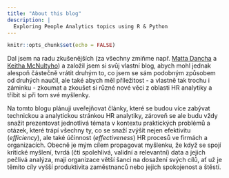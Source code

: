 ```yaml
---
title: "About this blog"
description: |
  Exploring People Analytics topics using R & Python
---
```


```r
knitr::opts_chunk$set(echo = FALSE)
```

Dal jsem na radu zkušenějších (za všechny zmiňme např. [Matta Dancha](https://www.linkedin.com/in/mattdancho/) a [Keitha McNultyho](https://www.linkedin.com/in/keith-mcnulty/)) a založil jsem si svůj vlastní blog, abych mohl jednak alespoň částečně vrátit druhým to, co jsem se sám podobným způsobem od druhých naučil, ale také abych měl příležitost - a vlastně tak trochu i záminku - zkoumat a zkoušet si různé nové věci z oblasti HR analytiky a tříbit si při tom své myšlenky.

Na tomto blogu plánuji uveřejňovat články, které se budou více zabývat technickou a analytickou stránkou HR analytiky, zároveň se ale budu vždy snažit prezentovat jednotlivá témata v kontextu praktických problémů a otázek, které trápí všechny ty, co se snaží zvýšit nejen efektivitu (*efficiency*), ale také účinnost (*effectiveness*) HR procesů ve firmách a organizacích. Obecně je mým cílem propagovat myšlenku, že když se spojí kritické myšlení, tvrdá (čti spolehlivá, validní a relevantní) data a jejich pečlivá analýza, mají organizace větší šanci na dosažení svých cílů, ať už je těmito cíly vyšší produktivita zaměstnanců nebo jejich spokojenost a štěstí.     
